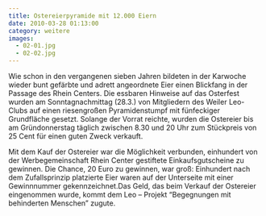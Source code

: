 ```yaml
---
title: Ostereierpyramide mit 12.000 Eiern
date: 2010-03-28 01:13:00
category: weitere
images:
  - 02-01.jpg
  - 02-02.jpg
---
```


Wie schon in den vergangenen sieben Jahren bildeten in der Karwoche wieder bunt gefärbte und adrett angeordnete Eier einen Blickfang in der Passage des Rhein Centers. Die essbaren Hinweise auf das Osterfest wurden am Sonntagnachmittag (28.3.) von Mitgliedern des Weiler Leo-Clubs auf einen riesengroßen Pyramidenstumpf mit fünfeckiger Grundfläche gesetzt. Solange der Vorrat reichte, wurden die Ostereier bis am Gründonnerstag täglich zwischen 8.30 und 20 Uhr zum Stückpreis von 25 Cent für einen guten Zweck verkauft.

Mit dem Kauf der Ostereier war die Möglichkeit verbunden, einhundert von der Werbegemeinschaft Rhein Center gestiftete Einkaufsgutscheine zu gewinnen. Die Chance, 20 Euro zu gewinnen, war groß: Einhundert nach dem Zufallsprinzip platzierte Eier waren auf der Unterseite mit einer Gewinnnummer gekennzeichnet.Das Geld, das beim Verkauf der Ostereier eingenommen wurde, kommt dem Leo – Projekt “Begegnungen mit behinderten Menschen” zugute.
